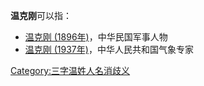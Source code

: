 '''温克刚'''可以指：
* [[温克刚_(1896年)|温克刚 (1896年)]]，中华民国军事人物
* [[温克刚_(1937年)|温克刚 (1937年)]]，中华人民共和国气象专家

{{disambig}}

[[Category:三字温姓人名消歧义|Category:三字温姓人名消歧义]]